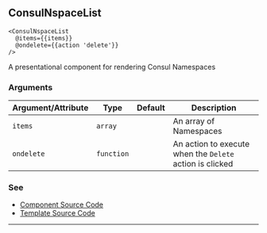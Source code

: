 ## ConsulNspaceList

```
<ConsulNspaceList
  @items={{items}}
  @ondelete={{action 'delete'}}
/>
```

A presentational component for rendering Consul Namespaces

### Arguments

| Argument/Attribute | Type | Default | Description |
| --- | --- | --- | --- |
| `items` | `array` |  | An array of Namespaces |
| `ondelete` | `function` |  | An action to execute when the `Delete` action is clicked |

### See

- [Component Source Code](./index.js)
- [Template Source Code](./index.hbs)

---
